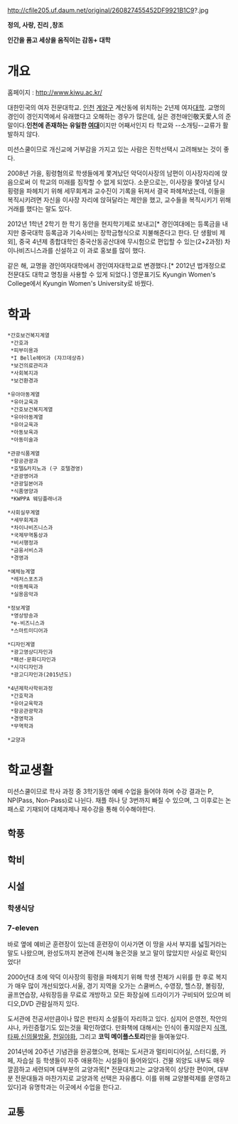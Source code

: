 http://cfile205.uf.daum.net/original/260827455452DF9921B1C9?.jpg


'''정의, 사랑, 진리 ,창조'''

'''인간을 품고 세상을 움직이는 감동+ 대학'''

= 개요 =

홈페이지 : http://www.kiwu.ac.kr/ 


대한민국의 여자 전문대학교. [[인천]] [[계양구]] 계산동에 위치하는 2년제 여자[[대학]].  교명의 경인이 경인지역에서 유래했다고 오해하는 경우가 많은데, 실은 경천애인敬天愛人의 준말이다.'''인천에 존재하는 유일한 [[여대]]'''이지만 어째서인지 타 학교와 --소개팅--교류가 활발하지 않다.

미션스쿨이므로 개신교에 거부감을 가지고 있는 사람은 진학선택시 고려해보는 것이 좋다. 

2008년 가을, 횡령혐의로 학생들에게 쫓겨났던 악덕이사장의 남편이 이사장자리에 앉음으로써 이 학교의 미래를 짐작할 수 없게 되었다. 소문으로는, 이사장을 쫓아낼 당시 횡령을 파헤치기 위해 세무회계과 교수진이 기록을 뒤져서 결국 파헤쳐냈는데, 이들을 복직시키려면 자신을 이사장 자리에 앉혀달라는 제안을 했고, 교수들을 복직시키기 위해 거래를 했다는 말도 있다.

2012년 1학년 2학기 한 학기 동안을 현지학기제로 보내고[* 경인여대에는 등록금을 내지만 중국대학 등록금과 기숙사비는 장학금형식으로 지불해준다고 한다. 단 생활비 제외], 중국 4년제 종합대학인 중국산동공산대에 무시험으로 편입할 수 있는(2+2과정) 차이나비즈니스과를 신설하고 이 과로 홍보를 많이 했다.

같은 해, 교명을 경인여자대학에서 경인여자대학교로 변경했다.[* 2012년 법개정으로 전문대도 대학교 명칭을 사용할 수 있게 되었다.] 영문표기도 Kyungin Women's College에서 Kyungin Women's University로 바꿨다.


= 학과 =

 *간호보건복지계열
  *간호과
  *피부미용과
  *I Belle헤어과 (쟈끄데상쥬)
  *보건의료관리과
  *사회복지과
  *보건환경과

 *유아아동계열
  *유아교육과
  *간호보건복지계열
  *유아아동계열
  *유아교육과
  *아동보육과
  *아동미술과

 *관광식품계열
  *항공관광과
  *호텔&카지노과 (구 호텔경영)
  *관광영어과
  *관광일본어과
  *식품영양과
  *KWPPA 웨딩플래너과

 *사회실무계열
  *세무회계과
  *차이나비즈니스과
  *국제무역통상과
  *비서행정과
  *금융서비스과
  *경영과

 *예체능계열
  *레저스포츠과
  *아동체육과
  *실용음악과

 *정보계열
  *영상방송과
  *e-비즈니스과
  *스마트미디어과

 *디자인계열
  *광고영상디자인과
  *패션·문화디자인과
  *시각디자인과
  *광고디자인과(2015년도)

 *4년제학사학위과정
  *간호학과
  *유아교육학과
  *항공관광학과
  *경영학과
  *무역학과

 *교양과

= 학교생활 =

미션스쿨이므로 학사 과정 중 3학기동안 예배 수업을 들어야 하며 수강 결과는 P, NP(Pass, Non-Pass)로 나뉜다. 채플 하나 당 3번까지 빠질 수 있으며, 그 이후로는 논패스로 기재되어 대체과제나 재수강을 통해 이수해야한다.
== 학풍 ==
== 학비 ==
== 시설 ==

=== 학생식당 ===
=== 7-eleven ===

바로 옆에 예비군 훈련장이 있는데 훈련장이 이사가면 이 땅을 사서 부지를 넓힐거라는 말도 나왔으며, 완성도까지 본관에 전시해 놓은것을 보고 말이 많았지만 사실로 확인되었다!

2000년대 초에 악덕 이사장의 횡령을 파헤치기 위해 학생 전체가 시위를 한 후로 복지가 매우 많이 개선되었다.서울, 경기 지역을 오가는 스쿨버스, 수영장, 헬스장, 볼링장, 골프연습장, 샤워장등을 무료로 개방하고 모든 화장실에 드라이기가 구비되어 있으며 비디오,DVD 관람실까지 있다.

도서관에 전공서만큼이나 많은 판타지 소설들이 자리하고 있다.
심지어 은영전, 작안의샤나, 카린증혈기도 있는것을 확인하였다.
만화책에 대해서는 인식이 좋지않은지 [[식객]], [[타짜]],[[신의물방울]], [[천일야화]], 그리고 '''코믹 메이플스토리'''만을 들여놓았다.

2014년에 20주년 기념관을 완공했으며, 현재는 도서관과 멀티미디어실, 스터디룸, 카페, 자습실 등 학생들이 자주 애용하는 시설들이 들어와있다. 건물 외양도 내부도 매우 깔끔하고 세련되며 대부분의 교양과목[* 전문대치고는 교양과목이 상당한 편이며, 대부분 전문대들과 마찬가지로 교양과목 선택은 자유롭다. 이를 위해 교양블럭제를 운영하고 있다]과 유명학과는 이곳에서 수업을 한다고.


== 교통 ==
